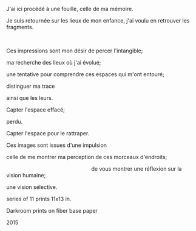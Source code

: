 
J'ai ici procédé à une fouille, celle de ma mémoire.

Je suis retournée sur les lieux de mon enfance, j'ai voulu en retrouver les fragments.

<br />

Ces impressions sont mon désir de percer l'intangible;

ma recherche des lieux où j'ai évolué;

une tentative pour comprendre ces espaces qui m'ont entouré;

distinguer ma trace

<Space x={32} />ainsi que les leurs.



Capter l'espace effacé;

<Space x={16} />perdu.

Capter l'espace pour le rattraper.



Ces images sont issues d'une impulsion

celle de me montrer ma perception de ces morceaux d'endroits;

&emsp;&emsp;&emsp;&emsp;&emsp;&emsp;&emsp;&emsp;&emsp;&emsp;&emsp;&emsp;&emsp;&emsp;&emsp;&emsp;de vous montrer une réflexion sur la vision humaine;

<Space x={32} />une vision sélective.






series of 11 prints 11x13 in.

Darkroom prints on fiber base paper 

2015